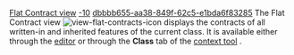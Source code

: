 [[Property:title|Flat Contract view]]
[[Property:weight|-10]]
[[Property:uuid|dbbbb655-aa38-849f-62c5-e1bda6f83285]]
The Flat Contract view  [[Image:view-flat-contracts-icon]] displays the contracts of all written-in and inherited features of the current class. It is available either through the [[EiffelStudio Editor|editor]]  or through the '''Class''' tab of the [[EiffelStudio window overview|context tool]] . 

{{warning| '''Caution''': For classes with many [[Ancestors|ancestors]] , computation of the Flat Contract view may require a few seconds. }}

{{seealso| '''See Also''' <br/>
[[Class formatters: Flat view|Flat view]]  <br/>
[[Contract view|Contract view]]  }}





